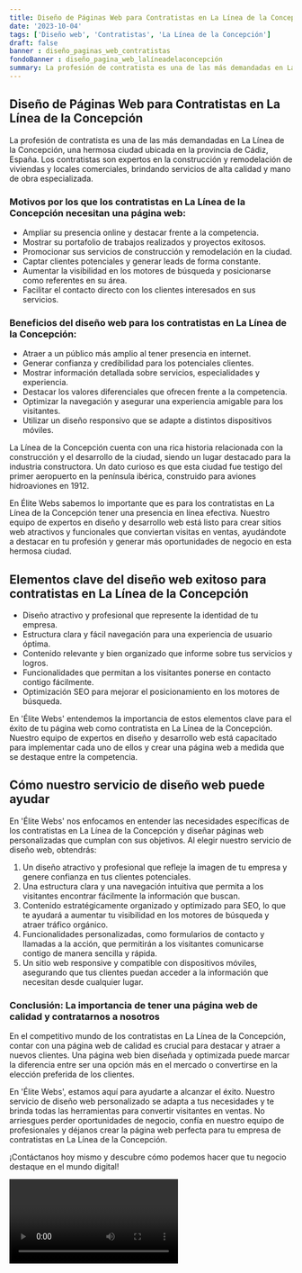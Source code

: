 ```yaml
---
title: Diseño de Páginas Web para Contratistas en La Línea de la Concepción
date: '2023-10-04'
tags: ['Diseño web', 'Contratistas', 'La Línea de la Concepción']
draft: false
banner : diseño_paginas_web_contratistas
fondoBanner : diseño_pagina_web_lalíneadelaconcepción
summary: La profesión de contratista es una de las más demandadas en La Línea de la Concepción, una hermosa ciudad ubicada en la provincia de Cádiz, España. Los contratistas son expertos en la construcción y remodelación de viviendas y locales comerciales, brindando servicios de alta calidad y mano de obra especializada.
---
```


## Diseño de Páginas Web para Contratistas en La Línea de la Concepción

La profesión de contratista es una de las más demandadas en La Línea de la Concepción, una hermosa ciudad ubicada en la provincia de Cádiz, España. Los contratistas son expertos en la construcción y remodelación de viviendas y locales comerciales, brindando servicios de alta calidad y mano de obra especializada.

### Motivos por los que los contratistas en La Línea de la Concepción necesitan una página web:

- Ampliar su presencia online y destacar frente a la competencia.
- Mostrar su portafolio de trabajos realizados y proyectos exitosos.
- Promocionar sus servicios de construcción y remodelación en la ciudad.
- Captar clientes potenciales y generar leads de forma constante.
- Aumentar la visibilidad en los motores de búsqueda y posicionarse como referentes en su área.
- Facilitar el contacto directo con los clientes interesados en sus servicios.

### Beneficios del diseño web para los contratistas en La Línea de la Concepción:

- Atraer a un público más amplio al tener presencia en internet.
- Generar confianza y credibilidad para los potenciales clientes.
- Mostrar información detallada sobre servicios, especialidades y experiencia.
- Destacar los valores diferenciales que ofrecen frente a la competencia.
- Optimizar la navegación y asegurar una experiencia amigable para los visitantes.
- Utilizar un diseño responsivo que se adapte a distintos dispositivos móviles.

La Línea de la Concepción cuenta con una rica historia relacionada con la construcción y el desarrollo de la ciudad, siendo un lugar destacado para la industria constructora. Un dato curioso es que esta ciudad fue testigo del primer aeropuerto en la península ibérica, construido para aviones hidroaviones en 1912.

En Élite Webs sabemos lo importante que es para los contratistas en La Línea de la Concepción tener una presencia en línea efectiva. Nuestro equipo de expertos en diseño y desarrollo web está listo para crear sitios web atractivos y funcionales que conviertan visitas en ventas, ayudándote a destacar en tu profesión y generar más oportunidades de negocio en esta hermosa ciudad.

<GifSeo />

<Cta />

## Elementos clave del diseño web exitoso para contratistas en La Línea de la Concepción

- Diseño atractivo y profesional que represente la identidad de tu empresa.
- Estructura clara y fácil navegación para una experiencia de usuario óptima.
- Contenido relevante y bien organizado que informe sobre tus servicios y logros.
- Funcionalidades que permitan a los visitantes ponerse en contacto contigo fácilmente.
- Optimización SEO para mejorar el posicionamiento en los motores de búsqueda.

En 'Élite Webs' entendemos la importancia de estos elementos clave para el éxito de tu página web como contratista en La Línea de la Concepción. Nuestro equipo de expertos en diseño y desarrollo web está capacitado para implementar cada uno de ellos y crear una página web a medida que se destaque entre la competencia.

## Cómo nuestro servicio de diseño web puede ayudar

En 'Élite Webs' nos enfocamos en entender las necesidades específicas de los contratistas en La Línea de la Concepción y diseñar páginas web personalizadas que cumplan con sus objetivos. Al elegir nuestro servicio de diseño web, obtendrás:

1. Un diseño atractivo y profesional que refleje la imagen de tu empresa y genere confianza en tus clientes potenciales.
2. Una estructura clara y una navegación intuitiva que permita a los visitantes encontrar fácilmente la información que buscan.
3. Contenido estratégicamente organizado y optimizado para SEO, lo que te ayudará a aumentar tu visibilidad en los motores de búsqueda y atraer tráfico orgánico.
4. Funcionalidades personalizadas, como formularios de contacto y llamadas a la acción, que permitirán a los visitantes comunicarse contigo de manera sencilla y rápida.
5. Un sitio web responsive y compatible con dispositivos móviles, asegurando que tus clientes puedan acceder a la información que necesitan desde cualquier lugar.

### Conclusión: La importancia de tener una página web de calidad y contratarnos a nosotros

En el competitivo mundo de los contratistas en La Línea de la Concepción, contar con una página web de calidad es crucial para destacar y atraer a nuevos clientes. Una página web bien diseñada y optimizada puede marcar la diferencia entre ser una opción más en el mercado o convertirse en la elección preferida de los clientes.

En 'Élite Webs', estamos aquí para ayudarte a alcanzar el éxito. Nuestro servicio de diseño web personalizado se adapta a tus necesidades y te brinda todas las herramientas para convertir visitantes en ventas. No arriesgues perder oportunidades de negocio, confía en nuestro equipo de profesionales y déjanos crear la página web perfecta para tu empresa de contratistas en La Línea de la Concepción.

¡Contáctanos hoy mismo y descubre cómo podemos hacer que tu negocio destaque en el mundo digital!

<Video />

<CtaBot job='Contratistas' city='La Línea de la Concepción'/>

<Gmaps query='La Línea de la Concepción+españa+maps' />